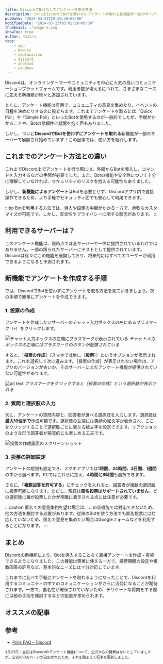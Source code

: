 ```yaml
---
title: DiscordでBotなしでアンケートを取る方法
description: ついにDiscordでBotを使わずにアンケートが取れる新機能が一部のサーバーで展開され始めています！この記事では、使い方を紹介します。
pubDate: "2024-03-22T19:20:48+09:00"
modifiedDate: "2024-03-23T03:02:26+09:00"
thumbnail: ./image-2.png
showToc: true
author: ろぼいん
tags:
    - app
    - how-to
    - explanation
    - discord
    - android
    - windows
---
```



Discordは、オンラインゲーマーやコミュニティを中心に人気の高いコミュニケーションプラットフォームです。利用者数が増えるにつれて、さまざまなニーズに応える新機能が続々と追加されています。

とくに、アンケート機能は有用で、コミュニティの意見を集めたり、イベントの日程を決めたりするのに役立ちます。これまでアンケートを取るには「Quick Poll」や「Simple Poll」といったBotを使用するのが一般的でしたが、手間がかかることや、Botの信頼性に疑問を抱く声もありました。

しかし、ついに**DiscordでBotを使わずにアンケートを取れる**新機能が一部のサーバーで展開され始めています！この記事では、使い方を紹介します。

<!-- toc -->

## これまでのアンケート方法との違い

これまでDiscord上でアンケートを行う際には、外部からBotを導入し、コマンドを入力するなどの手間が必要でした。また、Botの機能や安全性について十分に理解していなければ、セキュリティのリスクを抱える可能性もありました。

しかし、**新機能によるアンケート**はBotを必要とせず、Discordアプリ内で直接操作できるため、より手軽でセキュリティ面でも安心して利用できます。

:::tip
Botを利用する方法では、導入や設定の手間がかかる一方で、柔軟なカスタマイズが可能です。しかし、安全性やプライバシーに関する懸念があります。
:::

## 利用できるサーバーは？

このアンケート機能は、現時点では全サーバーで一律に提供されているわけではありません。一部の限られたサーバーにテストとして提供されています。Discordは徐々にこの機能を展開しており、将来的にはすべてのユーザーが利用できるようになると予測されます。

## 新機能でアンケートを作成する手順

では、DiscordでBotを使わずにアンケートを取る方法を見ていきましょう。次の手順で簡単にアンケートを作成できます。

### 1. 投票の作成

アンケートを作成したいサーバーのチャット入力ボックスの左にあるプラスマーク（``+``）をクリックします。

![チャット入力ボックスの左端にプラスマークが表示されている](./image.png)
*チャット入力ボックスの左端にはプラスマークのボタンが配置されている*

すると、［**投票の作成**］（スマホでは単に［**投票**］）というオプションが表示されます。これを選択して次に進みます。［投票の作成］が表示されない場合は、アプリのバージョンが古いか、そのサーバーにまだアンケート機能が提供されていない可能性があります。

![alt text](./image-1.png)
*プラスマークをクリックすると［投票の作成］という選択肢が表示される*

### 2. 質問と選択肢の入力

次に、アンケートの質問内容と、回答者が選べる選択肢を入力します。選択肢は**最大10個まで**作成可能です。選択肢の左端には笑顔の絵文字が表示され、ここをクリックすることで選択肢ごとに異なる絵文字を設定できます。リアクションのような形で回答者が視覚的にも楽しめる工夫です。

![投票の作成画面のスクリーンショット](./image-2.png)

### 3. 投票の詳細設定

アンケートの期間も設定でき、スマホアプリでは**1時間、24時間、3日間、1週間**の中から選べます。PCではこれらに加え、**4時間と8時間**も選択できます。

さらに、「**複数回答を許可する**」にチェックを入れると、回答者が複数の選択肢に投票可能になります。ただし、現在は**匿名投票はサポートされていません**。どの選択肢に誰が投票したかが明確に表示される点には注意が必要です。

:::caution
匿名での意見集約を望む場合は、この新機能では対応できないため、他の方法を検討する必要があります。従来のBotを使う方法でも匿名投票には対応していないため、匿名で意見を集めたい場合はGoogleフォームなどを利用することになります。
:::

## まとめ

Discordの新機能により、Botを導入することなく直接アンケートを作成・実施できるようになりました。この機能は簡単に使える一方で、投票期間の設定や複数回答の許可など、基本的なニーズには十分対応しています。

これまでに比べて手軽にアンケートを取れるようになったことで、Discordを利用するコミュニティの中でのコミュニケーションがさらに活発になることが期待されます。一方で、匿名性が確保されていないため、デリケートな質問をする際には他の手段を検討するなどの配慮が求められます。

## オススメの記事

<ArticleCard link="/article/2022/04/17/count-discord-members/" />

## 参考

- [Polls FAQ – Discord](https://support.discord.com/hc/ja/articles/22163184112407-Polls-FAQ)

<small>3月23日：当初はDiscordのアンケート機能について、公式からの発表はないとしていましたが、公式のFAQページが追加されたため、それを踏まえて記事を更新しました。</small>
